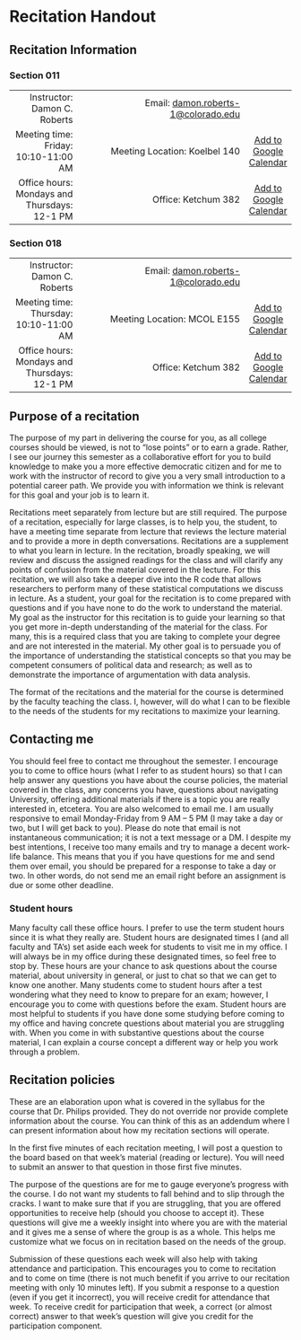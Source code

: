 # Recitation Handout {.unnumbered #sec-handout}

## Recitation Information

### Section 011
|                            |                                                                           |         |
|---------------------------:|--------------------------------------------------------------------------:|:-------:|
| Instructor: Damon C. Roberts | Email: [damon.roberts-1@colorado.edu](mailto:damon.roberts-1@colorado.edu) | 
| Meeting time: Friday: 10:10-11:00 AM |   Meeting Location: Koelbel 140 | [Add to Google Calendar](https://calendar.google.com/calendar/event?action=TEMPLATE&tmeid=Nm5oaGZscGlxbWRwb3BoMjNvaGxjcXFzaWVfMjAyMzAxMjBUMTcxMDAwWiBjX2NjMTYwNWZiMjc0YTU1NjM2YTNiYzY4N2Q2M2ZhMjQ0NzhiZGQwZGZhMGFkMjM1MDFmNjkyM2IxZDQxZDc0MGZAZw&tmsrc=c_cc1605fb274a55636a3bc687d63fa24478bdd0dfa0ad23501f6923b1d41d740f%40group.calendar.google.com&scp=ALL)
| Office hours: Mondays and Thursdays: 12-1 PM| Office: Ketchum 382 | [Add to Google Calendar](https://calendar.google.com/calendar/event?action=TEMPLATE&tmeid=MzRlMG1yZnJtNWhkdjFiam1lOHVuMGgyYTNfMjAyMzAxMTlUMTkwMDAwWiBjX2NjMTYwNWZiMjc0YTU1NjM2YTNiYzY4N2Q2M2ZhMjQ0NzhiZGQwZGZhMGFkMjM1MDFmNjkyM2IxZDQxZDc0MGZAZw&tmsrc=c_cc1605fb274a55636a3bc687d63fa24478bdd0dfa0ad23501f6923b1d41d740f%40group.calendar.google.com&scp=ALL) |

### Section 018
|                            |                                                                           |         |
|---------------------------:|--------------------------------------------------------------------------:|:-------:|
| Instructor: Damon C. Roberts | Email: [damon.roberts-1@colorado.edu](mailto:damon.roberts-1@colorado.edu) | 
| Meeting time: Thursday: 10:10-11:00 AM |   Meeting Location: MCOL E155 | [Add to Google Calendar](https://calendar.google.com/calendar/event?action=TEMPLATE&tmeid=NHM5dnBzM2YzOHFndWM4amRsZG11ZDI0a2tfMjAyMzAxMTlUMTcxMDAwWiBjX2NjMTYwNWZiMjc0YTU1NjM2YTNiYzY4N2Q2M2ZhMjQ0NzhiZGQwZGZhMGFkMjM1MDFmNjkyM2IxZDQxZDc0MGZAZw&tmsrc=c_cc1605fb274a55636a3bc687d63fa24478bdd0dfa0ad23501f6923b1d41d740f%40group.calendar.google.com&scp=ALL)
| Office hours: Mondays and Thursdays: 12-1 PM| Office: Ketchum 382 | [Add to Google Calendar](https://calendar.google.com/calendar/event?action=TEMPLATE&tmeid=MzRlMG1yZnJtNWhkdjFiam1lOHVuMGgyYTNfMjAyMzAxMTlUMTkwMDAwWiBjX2NjMTYwNWZiMjc0YTU1NjM2YTNiYzY4N2Q2M2ZhMjQ0NzhiZGQwZGZhMGFkMjM1MDFmNjkyM2IxZDQxZDc0MGZAZw&tmsrc=c_cc1605fb274a55636a3bc687d63fa24478bdd0dfa0ad23501f6923b1d41d740f%40group.calendar.google.com&scp=ALL) |

## Purpose of a recitation

The purpose of my part in delivering the course for you, as all college courses should be viewed, is not to "lose points" or to earn a grade. Rather, I see our journey this semester as a collaborative effort for you to build knowledge to make you a more effective democratic citizen and for me to work with the instructor of record to give you a very small introduction to a potential career path. We provide you with information we think is relevant for this goal and your job is to learn it.

Recitations meet separately from lecture but are still required. The purpose of a recitation, especially for large classes, is to help you, the student, to have a meeting time separate from lecture that reviews the lecture material and to provide a more in depth conversations. Recitations are a supplement to what you learn in lecture. In the recitation, broadly speaking, we will review and discuss the assigned readings for the class and will clarify any points of confusion from the material covered in the lecture. For this recitation, we will also take a deeper dive into the R code that allows researchers to perform many of these statistical computations we discuss in lecture. As a student, your goal for the recitation is to come prepared with questions and if you have none to do the work to understand the material. My goal as the instructor for this recitation is to guide your learning so that you get more in-depth understanding of the material for the class. For many, this is a required class that you are taking to complete your degree and are not interested in the material. My other goal is to persuade you of the importance of understanding the statistical concepts so that you may be competent consumers of political data and research; as well as to demonstrate the importance of argumentation with data analysis.

The format of the recitations and the material for the course is determined by the faculty teaching the class. I, however, will do what I can to be flexible to the needs of the students for my recitations to maximize your learning.

## Contacting me

You should feel free to contact me throughout the semester. I encourage you to come to office hours (what I refer to as student hours) so that I can help answer any questions you have about the course policies, the material covered in the class, any concerns you have, questions about navigating University, offering additional materials if there is a topic you are really interested in, etcetera. You are also welcomed to email me. I am usually responsive to email Monday-Friday from 9 AM – 5 PM (I may take a day or two, but I will get back to you). Please do note that email is not instantaneous communication; it is not a text message or a DM. I despite my best intentions, I receive too many emails and try to manage a decent work-life balance. This means that you if you have questions for me and send them over email, you should be prepared for a response to take a day or two. In other words, do not send me an email right before an assignment is due or some other deadline.

### Student hours

Many faculty call these office hours. I prefer to use the term student hours since it is what they really are. Student hours are designated times I (and all faculty and TA’s) set aside each week for students to visit me in my office. I will always be in my office during these designated times, so feel free to stop by. These hours are your chance to ask questions about the course material, about university in general, or just to chat so that we can get to know one another. Many students come to student hours after a test wondering what they need to know to prepare for an exam; however, I encourage you to come with questions before the exam. Student hours are most helpful to students if you have done some studying before coming to my office and having concrete questions about material you are struggling with. When you come in with substantive questions about the course material, I can explain a course concept a different way or help you work through a problem.

## Recitation policies

:::{.callout-note appearance="minimal"}
These are an elaboration upon what is covered in the syllabus for the course that Dr. Philips provided. They do not override nor provide complete information about the course. You can think of this as an addendum where I can present information about how my recitation sections will operate.
:::

In the first five minutes of each recitation meeting, I will post a question to the board based on that week's material (reading or lecture). You will need to submit an answer to that question in those first five minutes.

The purpose of the questions are for me to gauge everyone's progress with the course. I do not want my students to fall behind and to slip through the cracks. I want to make sure that if you are struggling, that you are offered opportunities to receive help (should you choose to accept it). These questions will give me a weekly insight into where you are with the material and it gives me a sense of where the group is as a whole. This helps me customize what we focus on in recitation based on the needs of the group.

Submission of these questions each week will also help with taking attendance and participation. This encourages you to come to recitation and to come on time (there is not much benefit if you arrive to our recitation meeting with only 10 minutes left). If you submit a response to a question (even if you get it incorrect), you will receive credit for attendance that week. To receive credit for participation that week, a correct (or almost correct) answer to that week's question will give you credit for the participation component.